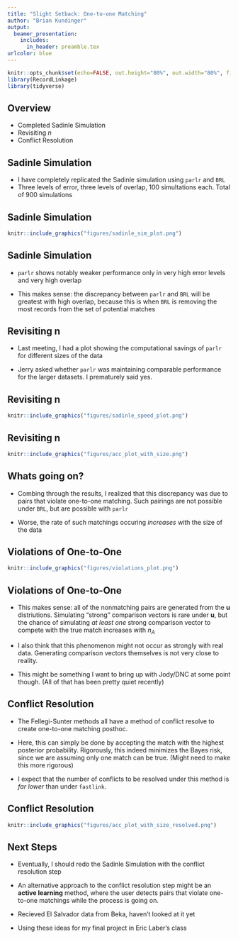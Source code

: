 ```yaml
---
title: "Slight Setback: One-to-one Matching"
author: "Brian Kundinger"
output:
  beamer_presentation:
    includes:
      in_header: preamble.tex  
urlcolor: blue
---
```


```r
knitr::opts_chunk$set(echo=FALSE, out.height="80%", out.width="80%", fig.align = 'center')
library(RecordLinkage)
library(tidyverse)
```

## Overview

- Completed Sadinle Simulation
- Revisiting $n$
- Conflict Resolution

## Sadinle Simulation

- I have completely replicated the Sadinle simulation using `parlr` and `BRL`
- Three levels of error, three levels of overlap, 100 simultations each. Total of 900 simulations

## Sadinle Simulation

```r
knitr::include_graphics("figures/sadinle_sim_plot.png")
```

## Sadinle Simulation

- `parlr` shows notably weaker performance only in very high error levels and very high overlap

- This makes sense: the discrepancy between `parlr` and `BRL` will be greatest with high overlap, because this is when `BRL` is removing the most records from the set of potential matches

## Revisiting n

- Last meeting, I had a plot showing the computational savings of `parlr` for different sizes of the data

- Jerry asked whether `parlr` was maintaining comparable performance for the larger datasets. I prematurely said yes.

## Revisiting n

```r
knitr::include_graphics("figures/sadinle_speed_plot.png")
```

## Revisiting n

```r
knitr::include_graphics("figures/acc_plot_with_size.png")
```

## Whats going on?

- Combing through the results, I realized that this discrepancy was due to pairs that violate one-to-one matching. Such pairings are not possible under `BRL`, but are possible with `parlr`

- Worse, the rate of such matchings occuring *increases* with the size of the data

## Violations of One-to-One

```r
knitr::include_graphics("figures/violations_plot.png")
```


## Violations of One-to-One

- This makes sense: all of the nonmatching pairs are generated from the $\mathbf{u}$ distriutions. Simulating "strong" comparison vectors is rare under $\mathbf{u}$, but the chance of simulating *at least one* strong comparison vector to compete with the true match increases with $n_A$

- I also think that this phenomenon might not occur as strongly with real data. Generating comparison vectors themselves is not very close to reality. 

- This might be something I want to bring up with Jody/DNC at some point though. (All of that has been pretty quiet recently)


## Conflict Resolution

- The Fellegi-Sunter methods all have a method of conflict resolve to create one-to-one matching posthoc. 

- Here, this can simply be done by accepting the match with the highest posterior probability. Rigorously, this indeed minimizes the Bayes risk, since we are assuming only one match can be true. (Might need to make this more rigorous)

- I expect that the number of conflicts to be resolved under this method is *far lower* than under `fastlink`.

## Conflict Resolution

```r
knitr::include_graphics("figures/acc_plot_with_size_resolved.png")
```

## Next Steps

- Eventually, I should redo the Sadinle Simulation with the conflict resolution step

- An alternative approach to the conflict resolution step might be an **active learning** method, where the user detects pairs that violate one-to-one matchings while the process is going on. 

- Recieved El Salvador data from Beka, haven't looked at it yet

- Using these ideas for my final project in Eric Laber's class
